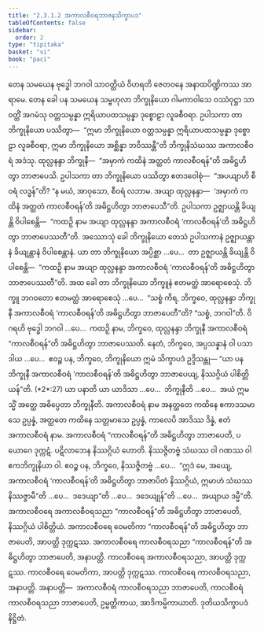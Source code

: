 ```yaml
---
title: "2.3.1.2 အကာလစီဝရဘာဇနသိက္ခာပဒ"
tableOfContents: false
sidebar:
  order: 2
type: "tipitaka"
basket: "vi"
book: "paci"
---
```



<DynamicBreadcrumb />

<Division number="738" book="paci" e="ch" v="2" p="320">

<Paragraph number="2441" book="paci">
တေန သမယေန ဗုဒ္ဓေါ ဘဂဝါ သာဝတ္ထိယံ ဝိဟရတိ ဇေတဝနေ အနာထပိဏ္ဍိကဿ အာရာမေ. တေန ခေါ ပန သမယေန သမ္ဗဟုလာ ဘိက္ခုနိယော ဂါမကာဝါသေ ဝဿံဝုဋ္ဌာ သာဝတ္ထိံ အဂမံသု ဝတ္တသမ္ပန္နာ ဣရိယာပထသမ္ပန္နာ ဒုစ္စောဠာ လူခစီဝရာ. ဥပါသကာ တာ ဘိက္ခုနိယော ပဿိတွာ—  “ဣမာ ဘိက္ခုနိယော ဝတ္တသမ္ပန္နာ ဣရိယာပထသမ္ပန္နာ ဒုစ္စောဠာ လူခစီဝရာ, ဣမာ ဘိက္ခုနိယော အစ္ဆိန္နာ ဘဝိဿန္တီ”တိ ဘိက္ခုနိသံဃဿ အကာလစီဝရံ အဒံသု. ထုလ္လနန္ဒာ ဘိက္ခုနီ—  “အမှာကံ ကထိနံ အတ္ထတံ ကာလစီဝရန်”တိ အဓိဋ္ဌဟိတွာ ဘာဇာပေသိ. ဥပါသကာ တာ ဘိက္ခုနိယော ပဿိတွာ ဧတဒဝေါစုံ—  “အပယျာဟိ စီဝရံ လဒ္ဓန်”တိ? “န မယံ, အာဝုသော, စီဝရံ လဘာမ. အယျာ ထုလ္လနန္ဒာ—  ‘အမှာကံ ကထိနံ အတ္ထတံ ကာလစီဝရန်’တိ အဓိဋ္ဌဟိတွာ ဘာဇာပေသီ”တိ. ဥပါသကာ ဥဇ္ဈာယန္တိ ခိယျန္တိ ဝိပါစေန္တိ—  “ကထဉှိ နာမ အယျာ ထုလ္လနန္ဒာ အကာလစီဝရံ ‘ကာလစီဝရန်’တိ အဓိဋ္ဌဟိတွာ ဘာဇာပေဿတီ”တိ.
</Paragraph>

<Paragraph number="2442" book="paci">
အဿောသုံ ခေါ ဘိက္ခုနိယော တေသံ ဥပါသကာနံ ဥဇ္ဈာယန္တာနံ ခိယျန္တာနံ ဝိပါစေန္တာနံ. ယာ တာ ဘိက္ခုနိယော အပ္ပိစ္ဆာ …ပေ…  တာ ဥဇ္ဈာယန္တိ ခိယျန္တိ ဝိပါစေန္တိ—  “ကထဉှိ နာမ အယျာ ထုလ္လနန္ဒာ အကာလစီဝရံ ‘ကာလစီဝရန်’တိ အဓိဋ္ဌဟိတွာ ဘာဇာပေဿတီ”တိ. အထ ခေါ တာ ဘိက္ခုနိယော ဘိက္ခူနံ ဧတမတ္ထံ အာရောစေသုံ. ဘိက္ခူ ဘဂဝတော ဧတမတ္ထံ အာရောစေသုံ …ပေ…  “သစ္စံ ကိရ, ဘိက္ခဝေ, ထုလ္လနန္ဒာ ဘိက္ခုနီ အကာလစီဝရံ ‘ကာလစီဝရန်’တိ အဓိဋ္ဌဟိတွာ ဘာဇာပေတီ”တိ? “သစ္စံ, ဘဂဝါ”တိ. ဝိဂရဟိ ဗုဒ္ဓေါ ဘဂဝါ …ပေ…  ကထဉှိ နာမ, ဘိက္ခဝေ, ထုလ္လနန္ဒာ ဘိက္ခုနီ အကာလစီဝရံ “ကာလစီဝရန်”တိ အဓိဋ္ဌဟိတွာ ဘာဇာပေဿတိ. နေတံ, ဘိက္ခဝေ, အပ္ပသန္နာနံ ဝါ ပသာဒါယ …ပေ…  ဧဝဉ္စ ပန, ဘိက္ခဝေ, ဘိက္ခုနိယော ဣမံ သိက္ခာပဒံ ဥဒ္ဒိသန္တု—
</Paragraph>

</Division>
<Division number="739" book="paci" e="ch" v="2" p="321">

<Paragraph number="2443" book="paci">
<Emphasis>“ယာ ပန ဘိက္ခုနီ အကာလစီဝရံ ‘ကာလစီဝရန်’တိ အဓိဋ္ဌဟိတွာ ဘာဇာပေယျ, နိဿဂ္ဂိယံ ပါစိတ္တိယန်”</Emphasis>တိ. (*2*:<Emphasis>27</Emphasis>)
</Paragraph>

</Division>
<Division number="740" book="paci" e="ch" v="2" p="321">

<Paragraph number="2444" book="paci">
<Emphasis>ယာ ပနာ</Emphasis>တိ ယာ ယာဒိသာ …ပေ…  <Emphasis>ဘိက္ခုနီ</Emphasis>တိ …ပေ…  အယံ ဣမသ္မိံ အတ္ထေ အဓိပ္ပေတာ ဘိက္ခုနီတိ.
</Paragraph>

<Paragraph number="2445" book="paci">
<Emphasis>အကာလစီဝရံ</Emphasis> နာမ အနတ္ထတေ ကထိနေ ဧကာဒသမာသေ ဥပ္ပန္နံ, အတ္ထတေ ကထိနေ သတ္တမာသေ ဥပ္ပန္နံ, ကာလေပိ အာဒိဿ ဒိန္နံ, ဧတံ အကာလစီဝရံ နာမ.
</Paragraph>

<Paragraph number="2446" book="paci">
အကာလစီဝရံ “ကာလစီဝရန်”တိ အဓိဋ္ဌဟိတွာ ဘာဇာပေတိ, ပယောဂေ ဒုက္ကဋံ. ပဋိလာဘေန နိဿဂ္ဂိယံ ဟောတိ. နိဿဇ္ဇိတဗ္ဗံ သံဃဿ ဝါ ဂဏဿ ဝါ ဧကဘိက္ခုနိယာ ဝါ. ဧဝဉ္စ ပန, ဘိက္ခဝေ, နိဿဇ္ဇိတဗ္ဗံ …ပေ…  “ဣဒံ မေ, အယျေ, အကာလစီဝရံ ‘ကာလစီဝရန်’တိ အဓိဋ္ဌဟိတွာ ဘာဇာပိတံ နိဿဂ္ဂိယံ, ဣမာဟံ သံဃဿ နိဿဇ္ဇာမီ”တိ …ပေ…  ဒဒေယျာ”တိ …ပေ…  ဒဒေယျုန်”တိ …ပေ…  အယျာယ ဒမ္မီ”တိ.
</Paragraph>

</Division>
<Division number="741" book="paci" e="ch" v="2" p="321">

<Paragraph number="2447" book="paci">
အကာလစီဝရေ အကာလစီဝရသညာ “ကာလစီဝရန်”တိ အဓိဋ္ဌဟိတွာ ဘာဇာပေတိ, နိဿဂ္ဂိယံ ပါစိတ္တိယံ. အကာလစီဝရေ ဝေမတိကာ “ကာလစီဝရန်”တိ အဓိဋ္ဌဟိတွာ ဘာဇာပေတိ, အာပတ္တိ ဒုက္ကဋဿ. အကာလစီဝရေ ကာလစီဝရသညာ “ကာလစီဝရန်”တိ အဓိဋ္ဌဟိတွာ ဘာဇာပေတိ, အနာပတ္တိ. ကာလစီဝရေ အကာလစီဝရသညာ, အာပတ္တိ ဒုက္ကဋဿ. ကာလစီဝရေ ဝေမတိကာ, အာပတ္တိ ဒုက္ကဋဿ. ကာလစီဝရေ ကာလစီဝရသညာ, အနာပတ္တိ.
</Paragraph>

</Division>
<Division number="742" book="paci" e="ch" v="2" p="322">

<Paragraph number="2448" book="paci">
အနာပတ္တိ—  အကာလစီဝရံ ကာလစီဝရသညာ ဘာဇာပေတိ, ကာလစီဝရံ ကာလစီဝရသညာ ဘာဇာပေတိ, ဥမ္မတ္တိကာယ, အာဒိကမ္မိကာယာတိ.

</Paragraph>
</Division>

<Paragraph number="2449" type="center" book="paci">
ဒုတိယသိက္ခာပဒံ နိဋ္ဌိတံ.
</Paragraph>